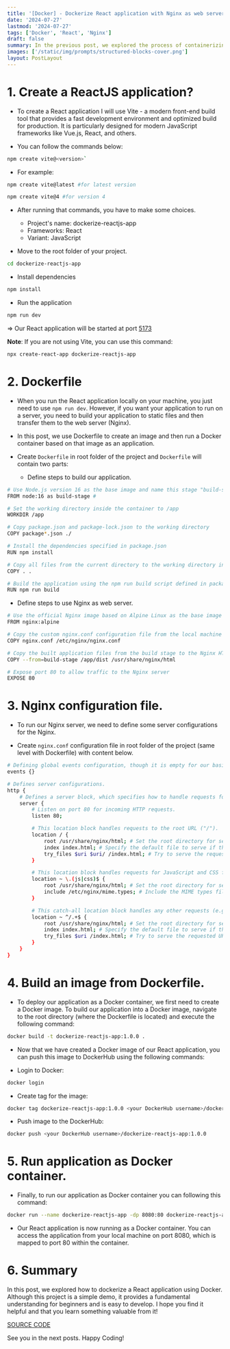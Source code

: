 ```yaml
---
title: '[Docker] - Dockerize React application with Nginx as web server.'
date: '2024-07-27'
lastmod: '2024-07-27'
tags: ['Docker', 'React', 'Nginx']
draft: false
summary: In the previous post, we explored the process of containerizing a backend service using Spring Boot. In this post, we will delve into how to containerize a frontend application built with React, using Nginx as the web server.
images: ['/static/img/prompts/structured-blocks-cover.png']
layout: PostLayout
---
```


<TOCInline toc={props.toc} asDisclosure toHeading={3} />

# 1. Create a ReactJS application?

- To create a React application I will use Vite - a modern front-end build tool that provides a fast development environment and optimized build for production. It is particularly designed for modern JavaScript frameworks like Vue.js, React, and others.

- You can follow the commands below:

```sh
npm create vite@<version>`
```

- For example:

```sh
npm create vite@latest #for latest version
```

```sh
npm create vite@4 #for version 4
```

- After running that commands, you have to make some choices.

  - Project's name: dockerize-reactjs-app
  - Frameworks: React
  - Variant: JavaScript

- Move to the root folder of your project.

```sh
cd dockerize-reactjs-app
```

- Install dependencies

```sh
npm install
```

- Run the application

```sh
npm run dev
```

=> Our React application will be started at port [5173](http://localhost:5173/)

**Note**: If you are not using Vite, you can use this command:

```sh
npx create-react-app dockerize-reactjs-app
```

# 2. Dockerfile

- When you run the React application locally on your machine, you just need to use `npm run dev`. However, if you want your application to run on a server, you need to build your application to static files and then transfer them to the web server (Nginx).

- In this post, we use Dockerfile to create an image and then run a Docker container based on that image as an application.

- Create `Dockerfile` in root folder of the project and `Dockerfile` will contain two parts:

  - Define steps to build our application.

```sh
# Use Node.js version 16 as the base image and name this stage "build-stage"
FROM node:16 as build-stage #

# Set the working directory inside the container to /app
WORKDIR /app

# Copy package.json and package-lock.json to the working directory
COPY package*.json ./

# Install the dependencies specified in package.json
RUN npm install

# Copy all files from the current directory to the working directory in the container
COPY . .

# Build the application using the npm run build script defined in package.json
RUN npm run build
```

- Define steps to use Nginx as web server.

```sh
# Use the official Nginx image based on Alpine Linux as the base image
FROM nginx:alpine

# Copy the custom nginx.conf configuration file from the local machine to the container
COPY nginx.conf /etc/nginx/nginx.conf

# Copy the built application files from the build stage to the Nginx HTML directory
COPY --from=build-stage /app/dist /usr/share/nginx/html

# Expose port 80 to allow traffic to the Nginx server
EXPOSE 80
```

# 3. Nginx configuration file.

- To run our Nginx server, we need to define some server configurations for the Nginx.

- Create `nginx.conf` configuration file in root folder of the project (same level with Dockerfile) with content below.

```sh
# Defining global events configuration, though it is empty for our basic setup.
events {}

# Defines server configurations.
http {
    # Defines a server block, which specifies how to handle requests for a specific domain or IP.
    server {
        # Listen on port 80 for incoming HTTP requests.
        listen 80;

        # This location block handles requests to the root URL ("/").
        location / {
            root /usr/share/nginx/html; # Set the root directory for serving files.
            index index.html; # Specify the default file to serve if the directory is requested.
            try_files $uri $uri/ /index.html; # Try to serve the requested URI, and if it is not found, fall back to index.html.
        }

        # This location block handles requests for JavaScript and CSS files.
        location ~ \.(js|css)$ {
            root /usr/share/nginx/html; # Set the root directory for serving files.
            include /etc/nginx/mime.types; # Include the MIME types file to ensure the correct content type is set for these files.
        }

        # This catch-all location block handles any other requests (e.g., routes in a SPA).
        location ~ ^/.+$ {
            root /usr/share/nginx/html; # Set the root directory for serving files.
            index index.html; # Specify the default file to serve if the directory is requested.
            try_files $uri /index.html; # Try to serve the requested URI, and if it is not found, fall back to index.html.
        }
    }
}
```

# 4. Build an image from Dockerfile.

- To deploy our application as a Docker container, we first need to create a Docker image. To build our application into a Docker image, navigate to the root directory (where the Dockerfile is located) and execute the following command:

```sh
docker build -t dockerize-reactjs-app:1.0.0 .
```

- Now that we have created a Docker image of our React application, you can push this image to DockerHub using the following commands:

- Login to Docker:

```sh
docker login
```

- Create tag for the image:

```sh
docker tag dockerize-reactjs-app:1.0.0 <your DockerHub username>/dockerize-reactjs-app:1.0.0
```

- Push image to the DockerHub:

```sh
docker push <your DockerHub username>/dockerize-reactjs-app:1.0.0
```

# 5. Run application as Docker container.

- Finally, to run our application as Docker container you can following this command:

```sh
docker run --name dockerize-reactjs-app -dp 8080:80 dockerize-reactjs-app:1.0.0
```

- Our React application is now running as a Docker container. You can access the application from your local machine on port 8080, which is mapped to port 80 within the container.

# 6. Summary

In this post, we explored how to dockerize a React application using Docker. Although this project is a simple demo, it provides a fundamental understanding for beginners and is easy to develop. I hope you find it helpful and that you learn something valuable from it!

[SOURCE CODE](https://github.com/canhnd15/dockerize-react-app)

See you in the next posts. Happy Coding!
